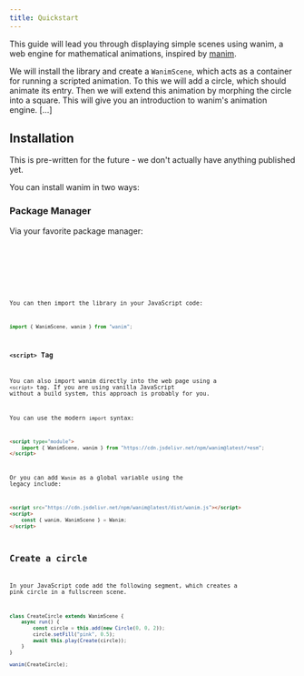 ```yaml
---
title: Quickstart
---
```




This guide will lead you through displaying simple scenes using wanim, a web engine for mathematical animations, inspired by [manim](https://www.manim.community/).

We will install the library and create a `WanimScene`, which acts as a container for running a scripted animation. To this we will add a circle, which should animate its entry. Then we will extend this animation by morphing the circle into a square. This will give you an introduction to wanim's animation engine. [...]

## Installation

<Aside type="danger">This is pre-written for the future - we don't actually have anything published yet.</Aside>

You can install wanim in two ways:

### Package Manager

Via your favorite package manager:

<Tabs syncKey="packagemanager">
    <TabItem label="npm">
        <Code code="npm install wanim" lang="console" />
    </TabItem>
    <TabItem label="yarn">
        <Code code="yarn add wanim" lang="console" />
    </TabItem>
</Tabs>

You can then import the library in your JavaScript code:

```js
import { WanimScene, wanim } from "wanim";
```

### `<script>` Tag

You can also import wanim directly into the web page using a `<script>` tag. If you are using vanilla JavaScript without a build system, this approach is probably for you.

You can use the modern `import` syntax:

```html
<script type="module">
    import { WanimScene, wanim } from "https://cdn.jsdelivr.net/npm/wanim@latest/+esm";
</script>
```

Or you can add `Wanim` as a global variable using the legacy include:

```html
<script src="https://cdn.jsdelivr.net/npm/wanim@latest/dist/wanim.js"></script>
<script>
    const { wanim, WanimScene } = Wanim;
</script>
```

## Create a circle

In your JavaScript code add the following segment, which creates a pink circle in a fullscreen scene.

```ts
class CreateCircle extends WanimScene {
    async run() {
        const circle = this.add(new Circle(0, 0, 2));
        circle.setFill("pink", 0.5);
        await this.play(Create(circle));
    }
}

wanim(CreateCircle);
```

<CreateCircleExample client:load />
